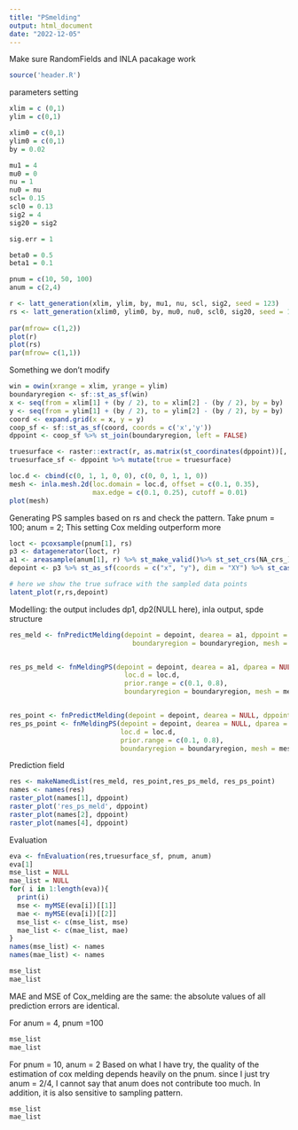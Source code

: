 ```yaml
---
title: "PSmelding"
output: html_document
date: "2022-12-05"
---
```

Make sure RandomFields and INLA pacakage work
```r
source('header.R')
```
parameters setting
```r
xlim = c (0,1)
ylim = c(0,1)

xlim0 = c(0,1)
ylim0 = c(0,1)
by = 0.02

mu1 = 4
mu0 = 0
nu = 1
nu0 = nu
scl= 0.15
scl0 = 0.13
sig2 = 4
sig20 = sig2

sig.err = 1

beta0 = 0.5
beta1 = 0.1
```

```r
pnum = c(10, 50, 100)
anum = c(2,4)
```


```r
r <- latt_generation(xlim, ylim, by, mu1, nu, scl, sig2, seed = 123) 
rs <- latt_generation(xlim0, ylim0, by, mu0, nu0, scl0, sig20, seed = 123)
 
par(mfrow= c(1,2))
plot(r)
plot(rs)
par(mfrow= c(1,1))
```
Something we don't modify
```r
win = owin(xrange = xlim, yrange = ylim)
boundaryregion <- sf::st_as_sf(win)
x <- seq(from = xlim[1] + (by / 2), to = xlim[2] - (by / 2), by = by)
y <- seq(from = ylim[1] + (by / 2), to = ylim[2] - (by / 2), by = by)
coord <- expand.grid(x = x, y = y)
coop_sf <- sf::st_as_sf(coord, coords = c('x','y'))
dppoint <- coop_sf %>% st_join(boundaryregion, left = FALSE)

truesurface <- raster::extract(r, as.matrix(st_coordinates(dppoint))[, c(1,2)])
truesurface_sf <- dppoint %>% mutate(true = truesurface)

loc.d <- cbind(c(0, 1, 1, 0, 0), c(0, 0, 1, 1, 0))
mesh <- inla.mesh.2d(loc.domain = loc.d, offset = c(0.1, 0.35), 
                     max.edge = c(0.1, 0.25), cutoff = 0.01)
plot(mesh)
```

Generating PS samples based on rs and check the pattern. Take pnum = 100; anum = 2; 
This setting Cox melding outperform more
```r
loct <- pcoxsample(pnum[1], rs)
p3 <- datagenerator(loct, r) 
a1 <- areasample(anum[1], r) %>% st_make_valid()%>% st_set_crs(NA_crs_)
depoint <- p3 %>% st_as_sf(coords = c("x", "y"), dim = "XY") %>% st_cast("POINT")

# here we show the true sufrace with the sampled data points 
latent_plot(r,rs,depoint)

```

Modelling: the output includes dp1, dp2(NULL here), inla output, spde structure
```r
res_meld <- fnPredictMelding(depoint = depoint, dearea = a1, dppoint = dppoint, dparea = NULL,
                               boundaryregion = boundaryregion, mesh = mesh, prior.sigma = c(2, 0.1), prior.range = c(0.1, 0.8))


res_ps_meld <- fnMeldingPS(depoint = depoint, dearea = a1, dparea = NULL,prior.sigma = c(2, 0.1), dppoint = dppoint,
                             loc.d = loc.d,
                             prior.range = c(0.1, 0.8),
                             boundaryregion = boundaryregion, mesh = mesh)


res_point <- fnPredictMelding(depoint = depoint, dearea = NULL, dppoint = dppoint, dparea = NULL,boundaryregion = boundaryregion, mesh = mesh, prior.sigma = c(2, 0.01), prior.range = c(0.1, 0.8))
res_ps_point <- fnMeldingPS(depoint = depoint, dearea = NULL, dparea = NULL,prior.sigma = c(2, 0.1), dppoint = dppoint,
                            loc.d = loc.d,
                            prior.range = c(0.1, 0.8),
                            boundaryregion = boundaryregion, mesh = mesh)
```

Prediction field

```r
res <- makeNamedList(res_meld, res_point,res_ps_meld, res_ps_point)
names <- names(res)
raster_plot(names[1], dppoint)
raster_plot('res_ps_meld', dppoint)
raster_plot(names[2], dppoint)
raster_plot(names[4], dppoint)
```

Evaluation
```r

eva <- fnEvaluation(res,truesurface_sf, pnum, anum)
eva[1]
mse_list = NULL
mae_list = NULL
for( i in 1:length(eva)){ 
  print(i)
  mse <- myMSE(eva[i])[[1]]
  mae <- myMSE(eva[i])[[2]]
  mse_list <- c(mse_list, mse)
  mae_list <- c(mae_list, mae)
}
names(mse_list) <- names
names(mae_list) <- names

mse_list
mae_list
```
MAE and MSE of Cox_melding are the same: the absolute values of all prediction errors are identical. 

For anum = 4, pnum =100
```r
mse_list
mae_list
```

For pnum = 10, anum = 2
Based on what I have try, the quality of the estimation of cox melding depends heavily on the pnum. since I just try anum = 2/4, I cannot say that anum does not contribute too much. In addition, it is also sensitive to sampling pattern. 
```r
mse_list
mae_list
```